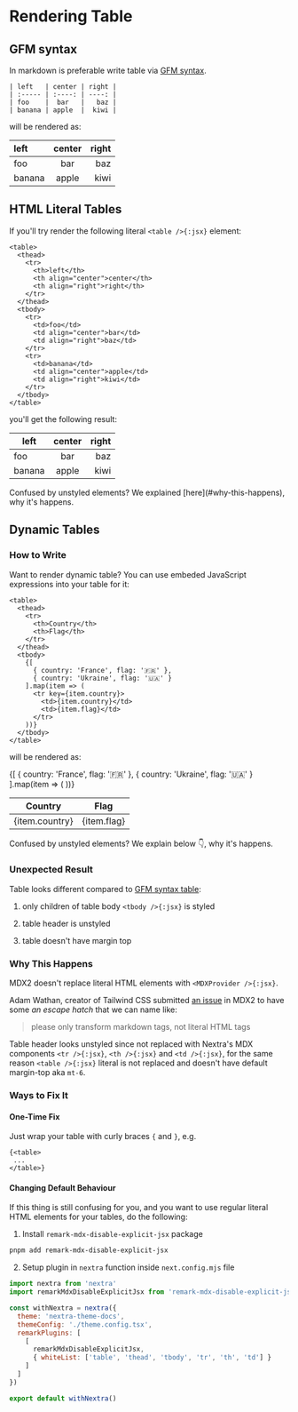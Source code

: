 
# Rendering Table

## GFM syntax

In markdown is preferable write table via [GFM syntax](https://github.github.com/gfm/#tables-extension-).

```mdx filename="Markdown"
| left   | center | right |
| :----- | :----: | ----: |
| foo    |  bar   |   baz |
| banana | apple  |  kiwi |
```

will be rendered as:

| left   | center | right |
| :----- | :----: | ----: |
| foo    |  bar   |   baz |
| banana | apple  |  kiwi |

## HTML Literal Tables

If you'll try render the following literal `<table />{:jsx}` element:

```mdx filename="Markdown"
<table>
  <thead>
    <tr>
      <th>left</th>
      <th align="center">center</th>
      <th align="right">right</th>
    </tr>
  </thead>
  <tbody>
    <tr>
      <td>foo</td>
      <td align="center">bar</td>
      <td align="right">baz</td>
    </tr>
    <tr>
      <td>banana</td>
      <td align="center">apple</td>
      <td align="right">kiwi</td>
    </tr>
  </tbody>
</table>
```

you'll get the following result:

<table>
  <thead>
    <tr>
      <th>left</th>
      <th align="center">center</th>
      <th align="right">right</th>
    </tr>
  </thead>
  <tbody>
    <tr>
      <td>foo</td>
      <td align="center">bar</td>
      <td align="right">baz</td>
    </tr>
    <tr>
      <td>banana</td>
      <td align="center">apple</td>
      <td align="right">kiwi</td>
    </tr>
  </tbody>
</table>

<Callout emoji='⚠️' type='warning'>
  Confused by unstyled elements? We explained [here](#why-this-happens), why it's happens.
</Callout>

## Dynamic Tables

### How to Write

Want to render dynamic table? You can use embeded JavaScript expressions into your table for it:

```mdx filename="Markdown"
<table>
  <thead>
    <tr>
      <th>Country</th>
      <th>Flag</th>
    </tr>
  </thead>
  <tbody>
    {[
      { country: 'France', flag: '🇫🇷' },
      { country: 'Ukraine', flag: '🇺🇦' }
    ].map(item => (
      <tr key={item.country}>
        <td>{item.country}</td>
        <td>{item.flag}</td>
      </tr>
    ))}
  </tbody>
</table>
```

will be rendered as:

<table>
  <thead>
    <tr>
      <th>Country</th>
      <th>Flag</th>
    </tr>
  </thead>
  <tbody>
    {[
      { country: 'France', flag: '🇫🇷' },
      { country: 'Ukraine', flag: '🇺🇦' }
    ].map(item => (
      <tr key={item.country}>
        <td>{item.country}</td>
        <td>{item.flag}</td>
      </tr>
    ))}
  </tbody>
</table>

<Callout emoji='⚠️' type='warning'>
  Confused by unstyled elements? We explain below 👇, why it's happens.
</Callout>

### Unexpected Result

Table looks different compared to [GFM syntax table](#gfm-syntax):

1. only children of table body `<tbody />{:jsx}` is styled

2. table header is unstyled

3. table doesn't have margin top

### Why This Happens

MDX2 doesn't replace literal HTML elements with `<MDXProvider />{:jsx}`.

Adam Wathan, creator of Tailwind CSS submitted [an issue](https://github.com/mdx-js/mdx/issues/821) in MDX2 to have some
_an escape hatch_ that we can name like:

> please only transform markdown tags, not literal HTML tags

Table header looks unstyled since not replaced with Nextra's MDX components `<tr />{:jsx}`, `<th />{:jsx}` and `<td />{:jsx}`,
for the same reason `<table />{:jsx}` literal is not replaced and doesn't have default margin-top aka `mt-6`.

### Ways to Fix It

#### One-Time Fix

Just wrap your table with curly braces `{` and `}`, e.g.

```mdx filename="Markdown"
{<table>
 ...
</table>}
```

#### Changing Default Behaviour

If this thing is still confusing for you, and you want to use regular literal HTML elements for your tables, do the following:

1. Install `remark-mdx-disable-explicit-jsx` package

```sh
pnpm add remark-mdx-disable-explicit-jsx
```

2. Setup plugin in `nextra` function inside `next.config.mjs` file

```js filename="next.config.mjs" {2,7-12}
import nextra from 'nextra'
import remarkMdxDisableExplicitJsx from 'remark-mdx-disable-explicit-jsx'

const withNextra = nextra({
  theme: 'nextra-theme-docs',
  themeConfig: './theme.config.tsx',
  remarkPlugins: [
    [
      remarkMdxDisableExplicitJsx,
      { whiteList: ['table', 'thead', 'tbody', 'tr', 'th', 'td'] }
    ]
  ]
})

export default withNextra()
```

